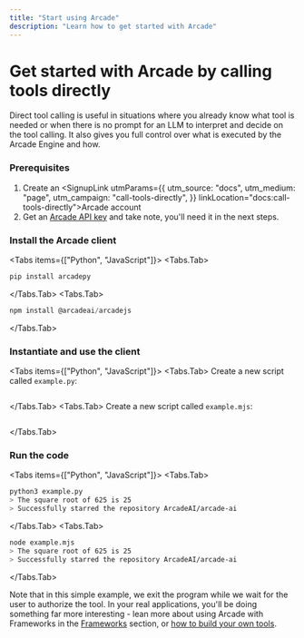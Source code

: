 ```yaml
---
title: "Start using Arcade"
description: "Learn how to get started with Arcade"
---
```



# Get started with Arcade by calling tools directly

Direct tool calling is useful in situations where you already know what tool is needed or when there is no prompt for an LLM to interpret and decide on the tool calling. It also gives you full control over what is executed by the Arcade Engine and how.

<Steps>

### Prerequisites

1. Create an <SignupLink utmParams={{
            utm_source: "docs",
            utm_medium: "page",
            utm_campaign: "call-tools-directly",
          }} linkLocation="docs:call-tools-directly">Arcade account</SignupLink>
1. Get an [Arcade API key](/home/api-keys) and take note, you'll need it in the next steps.

### Install the Arcade client

<Tabs items={["Python", "JavaScript"]}>
<Tabs.Tab>
```python
pip install arcadepy
```
</Tabs.Tab>
<Tabs.Tab>
```javascript
npm install @arcadeai/arcadejs
```
</Tabs.Tab>
</Tabs>

### Instantiate and use the client

<Tabs items={["Python", "JavaScript"]}>
<Tabs.Tab>
Create a new script called `example.py`:
```python file=<rootDir>/examples/code/home/use-tools/call-tools-directly/math_sqrt_directly.py
```
</Tabs.Tab>
<Tabs.Tab>
Create a new script called `example.mjs`:
```javascript file=<rootDir>/examples/code/home/use-tools/call-tools-directly/math_sqrt_directly.mjs
```
</Tabs.Tab>
</Tabs>

### Run the code

<Tabs items={["Python", "JavaScript"]}>
<Tabs.Tab>
```bash
python3 example.py
> The square root of 625 is 25
> Successfully starred the repository ArcadeAI/arcade-ai
```
</Tabs.Tab>
<Tabs.Tab>
```bash
node example.mjs
> The square root of 625 is 25
> Successfully starred the repository ArcadeAI/arcade-ai
```
</Tabs.Tab>
</Tabs>

Note that in this simple example, we exit the program while we wait for the user to authorize the tool.  In your real applications, you'll be doing something far more interesting - lean more about using Arcade with Frameworks in the [Frameworks](home/langchain/use-arcade-tools) section, or [how to build your own tools](/home/build-tools/create-a-toolkit).

</Steps>
